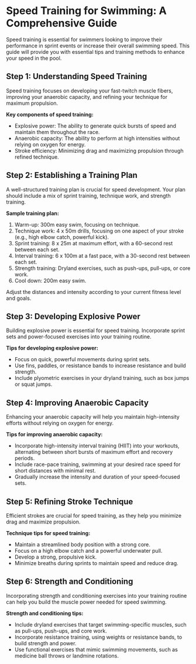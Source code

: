 # Speed Training for Swimming: A Comprehensive Guide

Speed training is essential for swimmers looking to improve their performance in sprint events or increase their overall swimming speed. This guide will provide you with essential tips and training methods to enhance your speed in the pool.

## Step 1: Understanding Speed Training

Speed training focuses on developing your fast-twitch muscle fibers, improving your anaerobic capacity, and refining your technique for maximum propulsion.

**Key components of speed training:**

- Explosive power: The ability to generate quick bursts of speed and maintain them throughout the race.
- Anaerobic capacity: The ability to perform at high intensities without relying on oxygen for energy.
- Stroke efficiency: Minimizing drag and maximizing propulsion through refined technique.

## Step 2: Establishing a Training Plan

A well-structured training plan is crucial for speed development. Your plan should include a mix of sprint training, technique work, and strength training.

**Sample training plan:**

1. Warm-up: 300m easy swim, focusing on technique.
2. Technique work: 4 x 50m drills, focusing on one aspect of your stroke (e.g., high elbow catch, powerful kick).
3. Sprint training: 8 x 25m at maximum effort, with a 60-second rest between each set.
4. Interval training: 6 x 100m at a fast pace, with a 30-second rest between each set.
5. Strength training: Dryland exercises, such as push-ups, pull-ups, or core work.
6. Cool down: 200m easy swim.

Adjust the distances and intensity according to your current fitness level and goals.

## Step 3: Developing Explosive Power

Building explosive power is essential for speed training. Incorporate sprint sets and power-focused exercises into your training routine.

**Tips for developing explosive power:**

- Focus on quick, powerful movements during sprint sets.
- Use fins, paddles, or resistance bands to increase resistance and build strength.
- Include plyometric exercises in your dryland training, such as box jumps or squat jumps.

## Step 4: Improving Anaerobic Capacity

Enhancing your anaerobic capacity will help you maintain high-intensity efforts without relying on oxygen for energy.

**Tips for improving anaerobic capacity:**

- Incorporate high-intensity interval training (HIIT) into your workouts, alternating between short bursts of maximum effort and recovery periods.
- Include race-pace training, swimming at your desired race speed for short distances with minimal rest.
- Gradually increase the intensity and duration of your speed-focused sets.

## Step 5: Refining Stroke Technique

Efficient strokes are crucial for speed training, as they help you minimize drag and maximize propulsion.

**Technique tips for speed training:**

- Maintain a streamlined body position with a strong core.
- Focus on a high elbow catch and a powerful underwater pull.
- Develop a strong, propulsive kick.
- Minimize breaths during sprints to maintain speed and reduce drag.

## Step 6: Strength and Conditioning

Incorporating strength and conditioning exercises into your training routine can help you build the muscle power needed for speed swimming.

**Strength and conditioning tips:**

- Include dryland exercises that target swimming-specific muscles, such as pull-ups, push-ups, and core work.
- Incorporate resistance training, using weights or resistance bands, to build strength and power.
- Use functional exercises that mimic swimming movements, such as medicine ball throws or landmine rotations.